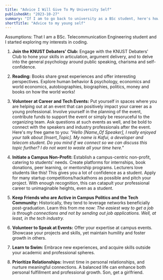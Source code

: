 ```yaml
---
title: "Advice I Will Give To My University Self"
publishedAt: "2023-10-27"
summary: "If I am to go back to university as a BSc student, here's how I will go about it."
shortTitle: "Advice to my young self"
---
```


<Alert type="info">
  Assumptions: That I am a BSc. Telecommunication Engineering student and I
  started exploring my interests in coding.
</Alert>

1. **Join the KNUST Debaters' Club:** Engage with the KNUST Debaters' Club to hone
   your skills in articulation, argument delivery, and to delve into the general psychology around public speaking, charisma and self-confidence.

2. **Reading:** Books share great experiences and offer interesting perspectives. Explore human behavior & psychology, economics and world economics, autobiographies, biographies, politics, money and books on how the world works!

3. **Volunteer at Career and Tech Events:** Put yourself in spaces where you are helping out at an event that can positively impact your career as a young professional. Involve yourself in the planning of the event, contribute funds to support the event or simply be resoruceful to the organizing team. Ask questions at such events as well, and be bold to connect with the speakers and industry professionals after the event.
   Here's my free game to you: _"Hello [Name_Of Speaker], I really enjoyed your talk about [Insert_Topic]. My name is Kafui, a developer and telecom student. Do you mind if we connect so we can discuss this topic further? I do not want to waste all your time here."_

4. **Initiate a Campus Non-Profit:** Establish a campus-centric non-profit, catering to students' needs. Create platforms for internships, book donations, peer learning, or mentorship programs. Lecturers love students like this! This gives you a lot of confidence as a student. Apply for many startup competitions/hackathons as possible and pitch your project. With enough recognition, this can catapult your professional career to unimaginable heights, even as a student.

5. **Keep Friends who are Active in Campus Politics and the Tech Community:** Historically, they tend to leverage networks beneficially post-graduation. Learn this from me now: _The easiest way to get a job is through connections and not by sending out job applications. Well, at least, in the tech industry._

6. **Volunteer to Speak at Events:** Offer your expertise at campus events. Showcase your projects and skills, yet maintain humility and foster growth in others.

7. **Learn to Swim:** Embrace new experiences, and acquire skills outside your academic and professional spheres.

8. **Prioritize Relationships:** Invest time in personal relationships, and nurture meaningful connections. A balanced life can enhance both personal fulfillment and professional growth. Son, get a girlfriend.
